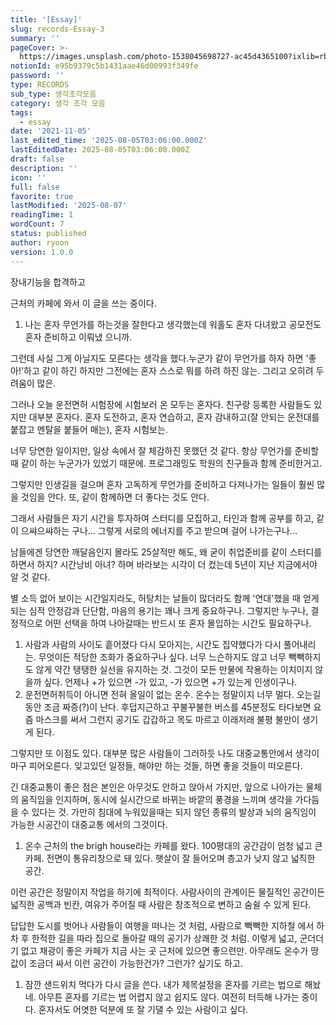 ```yaml
---
title: '[Essay]'
slug: records-Essay-3
summary: ''
pageCover: >-
  https://images.unsplash.com/photo-1538045698727-ac45d4365100?ixlib=rb-4.0.3&q=85&fm=jpg&crop=entropy&cs=srgb
notionId: e95b9379c5b1431aae46d00993f349fe
password: ''
type: RECORDS
sub_type: 생각조각모음
category: 생각 조각 모음
tags:
  - essay
date: '2021-11-05'
last_edited_time: '2025-08-05T03:06:00.000Z'
lastEditedDate: 2025-08-05T03:06:00.000Z
draft: false
description: ''
icon: ''
full: false
favorite: true
lastModified: '2025-08-07'
readingTime: 1
wordCount: 7
status: published
author: ryoon
version: 1.0.0
---
```


장내기능을 합격하고


근처의 카페에 와서 이 글을 쓰는 중이다.

1. 나는 혼자 무언가를 하는것을 잘한다고 생각했는데 워홀도 혼자 다녀왔고 공모전도 혼자 준비하고 이뤄냈 으니까.

그런데 사실 그게 아닐지도 모른다는 생각을 했다.누군가 같이 무언가를 하자 하면 '좋아!'하고 같이 하긴 하지만 그전에는 혼자 스스로 뭐를 하려 하진 않는. 그리고 오히려 두려움이 많은.

그러나 오늘 운전면허 시험장에 시험보러 온 모두는 혼자다. 친구랑 등록한 사람들도 있지만 대부분 혼자다. 혼자 도전하고, 혼자 연습하고, 혼자 감내하고(잘 안되는 운전대를 붙잡고 멘탈을 붙들어 매는), 혼자 시험보는.

너무 당연한 일이지만, 일상 속에서 잘 체감하진 못했던 것 같다. 항상 무언가를 준비할때 같이 하는 누군가가 있었기 때문에. 프로그래밍도 학원의 친구들과 함께 준비한거고.

그렇지만 인생길을 걸으며 혼자 고독하게 무언가를 준비하고 다져나가는 일들이 훨씬 많을 것임을 안다. 또, 같이 함께하면 더 좋다는 것도 안다.

그래서 사람들은 자기 시간을 투자하여 스터디를 모집하고, 타인과 함께 공부를 하고, 같이 으쌰으쌰하는 구나... 그렇게 서로의 에너지를 주고 받으며 걸어 나가는구나...

남들에겐 당연한 깨달음인지 몰라도 25살적만 해도, 왜 굳이 취업준비를 같이 스터디를 하면서 하지? 시간낭비 아녀? 하며 바라보는 시각이 더 컸는데 5년이 지난 지금에서야 알 것 같다.

별 소득 없어 보이는 시간일지라도, 허탕치는 날들이 많더라도  함께 '연대'했을 때 얻게 되는 심적 안정감과 단단함, 마음의 용기는 꽤나 크게 중요하구나. 그렇지만 누구나, 결정적으로 어떤 선택을 하여 나아갈때는 반드시 또 혼자 몰입하는 시간도 필요하구나.
1. 사람과 사람의 사이도 흩어졌다 다시 모아지는, 시간도 집약했다가 다시 풀어내리는. 무엇이든 적당한 조화가 중요하구나 싶다. 너무 느슨하지도 않고 너무 빽빽하지도 않게 약간 탱탱한 실선을 유지하는 것. 그것이 모든 만물에 작용하는 이치이지 않을까 싶다. 언제나 +가 있으면 -가 있고, -가 있으면 +가 있는게 인생이구나.
1. 운전면허취득이 아니면 전혀 올일이 없는 온수. 온수는 정말이지 너무 멀다. 오는길 동안 조금 짜증(?)이 난다. 후덥지근하고 꾸불꾸불한 버스를 45분정도 타다보면 요즘 마스크를 써서 그런지 공기도 갑갑하고 목도 마르고 이래저래 불평 불만이 생기게 된다.

그렇지만 또 이점도 있다. 대부분 많은 사람들이 그러하듯 나도 대중교통안에서 생각이 마구 피어오른다. 잊고있던 일정들, 해야만 하는 것들, 하면 좋을 것들이 떠오른다.

긴 대중교통이 좋은 점은 본인은 아무것도 안하고 앉아서 가지만, 앞으로 나아가는 물체의 움직임을 인지하며, 동시에 실시간으로 바뀌는 바깥의 풍경을 느끼며 생각을 가다듬을 수 있다는 것. 가만히 침대에 누워있을때는 되지 않던 종류의 발상과 뇌의 움직임이 가능한 시공간이 대중교통 에서의 그것이다.
1. 온수 근처의 the brigh house라는 카페를 왔다. 100평대의 공간감이 엄청 넓고 큰 카페. 전면이 통유리창으로 돼 있다. 햇살이 잘 들어오며 층고가 낮지 않고 넓직한 공간.

이런 공간은 정말이지 작업을 하기에 최적이다. 사람사이의 관계이든 물질적인 공간이든 넓직한 공백과 빈칸, 여유가 주어질 때 사람은 창조적으로 변하고 숨쉴 수 있게 된다.

답답한 도시를 벗어나 사람들이 여행을 떠나는 것 처럼, 사람으로 빽빽한 지하철 에서 하차 후 한적한 길을 따라 집으로 돌아갈 때의 공기가 상쾌한 것 처럼. 이렇게 넓고, 군더더기 없고 채광이 좋은 카페가 지금 사는 곳 근처에 있으면 좋으련만. 아무래도 온수가 땅값이 조금더 싸서 이런 공간이 가능한건가? 그런가? 싶기도 하고.
1. 잠깐 샌드위치 먹다가 다시 글을 쓴다. 내가 제목설정을 혼자를 기르는 법으로 해놨네. 아무튼 혼자를 기르는 법 어렵지 않고 쉽지도 않다. 여전히 터득해 나가는 중이다. 혼자서도 어엿한 덕분에 또 잘 기댈 수 있는 사람이고 싶다.
